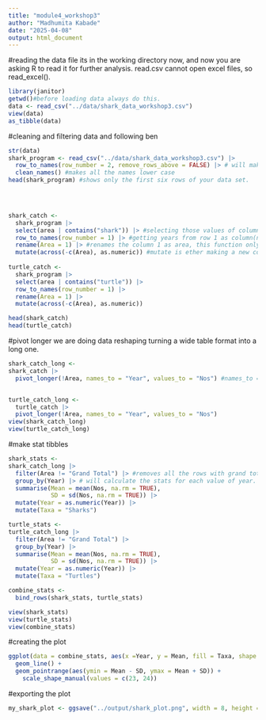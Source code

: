 ```yaml
---
title: "module4_workshop3"
author: "Madhumita Kabade"
date: "2025-04-08"
output: html_document
---
```


#reading the data file its in the working directory now, and now you are asking R to read it for further analysis. read.csv cannot open excel files, so read_excel().

```r
library(janitor)
getwd()#before loading data always do this.
data <- read_csv("../data/shark_data_workshop3.csv")
view(data)
as_tibble(data)
```

#cleaning and filtering data and following ben

```r
str(data)
shark_program <- read_csv("../data/shark_data_workshop3.csv") |>
  row_to_names(row_number = 2, remove_rows_above = FALSE) |> # will make the row number 2 as the column name, thats why row to names
  clean_names() #makes all the names lower case
head(shark_program) #shows only the first six rows of your data set.

  



```

```r
shark_catch <- 
  shark_program |>
  select(area | contains("shark")) |> #selecting those values of column area that have shark samples.
  row_to_names(row_number = 1) |> #getting years from row 1 as column(names)
  rename(Area = 1) |> #renames the column 1 as area, this function only works for columns not for rows
  mutate(across(-c(Area), as.numeric)) #mutate is ether making a new column, or modifying the existing ones. across means the function will be applied across all the columns. -c(area) means that function will be applied across all the columns except area. as numeric is making all the columns numeric except area.
  
turtle_catch <- 
  shark_program |>
  select(area | contains("turtle")) |>
  row_to_names(row_number = 1) |>
  rename(Area = 1) |>
  mutate(across(-c(Area), as.numeric)) 

head(shark_catch)
head(turtle_catch)
```

#pivot longer we are doing data reshaping turning a wide table format into a long one.

```r

shark_catch_long <- 
shark_catch |>
  pivot_longer(!Area, names_to = "Year", values_to = "Nos") #names_to = year - making all the column names into another column and naming the column as year. values_to putting all the values under one column named nos


turtle_catch_long <- 
  turtle_catch |>
  pivot_longer(!Area, names_to = "Year", values_to = "Nos")
view(shark_catch_long)
view(turtle_catch_long)
```

#make stat tibbles

```r
shark_stats <- 
shark_catch_long |>
  filter(Area != "Grand Total") |> #removes all the rows with grand total as their value. filter is only used for rows, not for columns and if using for columns you would have to use select or remove.
  group_by(Year) |> # will calculate the stats for each value of year.
  summarise(Mean = mean(Nos, na.rm = TRUE),
            SD = sd(Nos, na.rm = TRUE)) |>
  mutate(Year = as.numeric(Year)) |>
  mutate(Taxa = "Sharks")

turtle_stats <- 
turtle_catch_long |>
  filter(Area != "Grand Total") |>
  group_by(Year) |>
  summarise(Mean = mean(Nos, na.rm = TRUE),
            SD = sd(Nos, na.rm = TRUE)) |>
  mutate(Year = as.numeric(Year)) |>
  mutate(Taxa = "Turtles")

combine_stats <- 
  bind_rows(shark_stats, turtle_stats)

view(shark_stats)
view(turtle_stats)
view(combine_stats)
```

#creating the plot

```r
ggplot(data = combine_stats, aes(x =Year, y = Mean, fill = Taxa, shape = Taxa), colour = "black") +
  geom_line() +
  geom_pointrange(aes(ymin = Mean - SD, ymax = Mean + SD)) +
    scale_shape_manual(values = c(23, 24))
```

#exporting the plot

```r
my_shark_plot <- ggsave("../output/shark_plot.png", width = 8, height = 5, dpi = 300)

```

